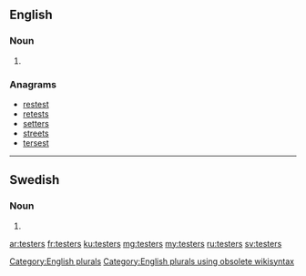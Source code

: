 ==English==

===Noun===
{{head|en}}

# {{plural of|tester}}

===Anagrams===
* [[restest#English|restest]]
* [[retests#English|retests]]
* [[setters#English|setters]]
* [[streets#English|streets]]
* [[tersest#English|tersest]]

[[Category:English plurals]][[Category:English plurals using obsolete wikisyntax]]

----

==Swedish==

===Noun===
{{head|sv|noun form}}

# {{sv-noun-form-indef-gen-pl|test}}

[[ar:testers]]
[[fr:testers]]
[[ku:testers]]
[[mg:testers]]
[[my:testers]]
[[ru:testers]]
[[sv:testers]]